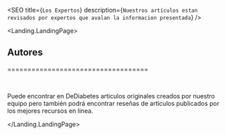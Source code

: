 


<Layout>

<SEO title={`Los Expertos`} description={`Nuestros artículos estan revisados por expertos que avalan la informacion presentada`} />

<Landing.LandingPage>


## Autores
===================================

<br/>

Puede encontrar en DeDiabetes articulos originales creados por nuestro equipo pero también podrá encontrar reseñas de artículos publicados por los mejores recursos en linea.


</Landing.LandingPage>


</Layout>